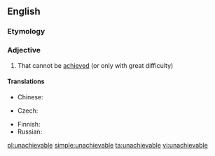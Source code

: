 ==English==

===Etymology===
{{prefix|un|achievable}}

===Adjective===
{{en-adj}}

# That cannot be [[achieved]] (or only with great difficulty)

====Translations====
{{trans-top|that cannot be achieved}}
* Chinese:
*: {{trreq|cmn}}
* Czech: {{t-|cs|nedosažitelný|m}}
{{trans-mid}}
* Finnish: {{t-|fi|saavuttamaton}}
* Russian: {{t-|ru|недостижимый|tr=nedostižímyj|sc=Cyrl}}
{{trans-bottom}}

[[pl:unachievable]]
[[simple:unachievable]]
[[ta:unachievable]]
[[vi:unachievable]]